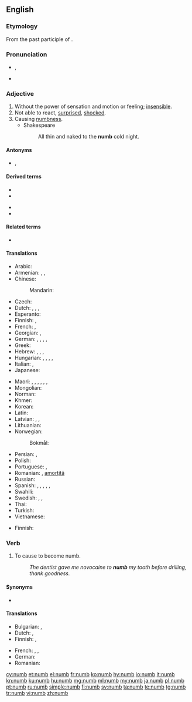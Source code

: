==English==

===Etymology===
From the past participle of {{m|en|nim}}.

===Pronunciation===
* {{enPR|nŭm}}, {{IPA|/nʌm/|lang=en}}
* {{rhymes|ʌm|lang=en}}

===Adjective===
{{en-adj|er}}

# Without the power of sensation and motion or feeling; [[insensible]].
# Not able to react, [[surprised]], [[shocked]].
# Causing [[numbness]].
#* Shakespeare
#*: All thin and naked to the '''numb''' cold night.

====Antonyms====
* {{l|en|sensible}}, {{l|en|sensitive}}

====Derived terms====
{{der-top}}
* {{l|en|benumb}}
* {{l|en|numbly}}
{{der-mid}}
* {{l|en|numbness}}
* {{l|en|numbnuts}}
{{der-bottom}}

====Related terms====
* {{l|en|numskull}}

====Translations====
{{trans-top|without the power of sensation}}
* Arabic: {{t|ar|خَدِر}}
* Armenian: {{t+|hy|թմրած}}, {{t+|hy|անզգա}}, {{t|hy|ընդարմացած}}
* Chinese:
*: Mandarin: {{t+|cmn|麻木|tr=mámù}}
* Czech: {{t|cs|necitlivý}}
* Dutch: {{t+|nl|verdoofd}}, {{t+|nl|bewusteloos}}, {{t+|nl|verstijfd}}, {{t+|nl|verkleumd}}
* Esperanto: {{t|eo|sensenta}}
* Finnish: {{t+|fi|puutunut}}, {{t+|fi|tunnoton}}
* French: {{t+|fr|gourd}}, {{t+|fr|engourdi}}
* Georgian: {{t|ka|გაშეშებული}}, {{t|ka|გაფიჩხებული}}
* German: {{t+|de|taub}}, {{t+|de|benommen}}, {{t+|de|betäubt}}, {{t|de|gefühllos}}, {{t+|de|starr}}
* Greek: {{t+|el|ναρκωμένος}}
* Hebrew: {{t|he|רדום|m|tr=radúm|sc=Hebr}} {{qualifier|slang}}, {{t|he|רדומה|f|tr=redumá|sc=Hebr}} {{qualifier|slang}}, {{t|he|נרדם|m|tr=nirdám|sc=Hebr}} {{qualifier|slang}}, {{t|he|נרדמה|f|tr=nirdemá|sc=Hebr}} {{qualifier|slang}}
* Hungarian: {{t+|hu|dermedt}}, {{t+|hu|zsibbadt}}, {{t|hu|meggémberedett}}, {{t+|hu|kábult}}, {{t+|hu|eltompult}}
* Italian: {{t+|it|intorpidito|m}}, {{t+|it|intorpidita|f}}
* Japanese: {{t|ja|無感覚|alt=無感覚な|tr=mukankaku na}}
{{trans-mid}}
* Maori: {{t|mi|kōpā}}, {{t|mi|matangerengere}}, {{t|mi|matangurunguru}}, {{t|mi|kerekerewai}}, {{t|mi|kēkerewai}}, {{t|mi|matakerekere}}, {{t|mi|pōpokorua}} {{qualifier|with cold and wet conditions}}
* Mongolian: {{t-needed|mn}}
* Norman: {{t|nrf|gourd}}
* Khmer: {{t+|km|ស្រយង់|tr=srɑyɑŋ|sc=Khmr}}
* Korean: {{t|ko|마비되는|tr=mabidoeneun}}
* Latin: {{t|la|torpēns}}
* Latvian: {{t|lv|nejutīgs}}, {{t|lv|stings}}, {{t|lv|stīvs}}
* Lithuanian: {{t-needed|lt}}
* Norwegian:
*: Bokmål: {{t|no|nummen}}
* Persian: {{t+|fa|بیحس}}, {{t+|fa|کرخ|tr=kerex|sc=fa-Arab}}
* Polish: {{t|pl|odrętwiały|m}}
* Portuguese: {{t|pt|entorpecido|m}}, {{t|pt|entorpecido|f|alt=entorpecida}}
* Romanian: {{t+|ro|amorțit|m|n}}, [[amorțit|amorțită]] {{g|f}}
* Russian: {{t+|ru|онеме́лый}}
* Spanish: {{t+|es|entumecido}}, {{t+|es|entumido}} {{gloss|by cold}}, {{t+|es|insensible}}, {{t+|es|entorpecido}}, {{t+|es|dormido}} {{gloss|by lack of blood circulation}}, {{t+|es|adormecido}} {{gloss|by drugs}}
* Swahili: {{t-needed|sw}}
* Swedish: {{t|sv|nummen}}, {{t+|sv|valen}}, {{t+|sv|domnad}}
* Thai: {{t+|th|ชา|tr=chaa}}
* Turkish: {{t+|tr|uyuşuk}}
* Vietnamese: {{t+|vi|tê}}
{{trans-bottom}}

{{trans-top|not able to react}}
* Finnish: {{t|fi|lamaantunut}}
{{trans-mid}}
{{trans-bottom}}

===Verb===
{{en-verb}}

# {{lb|en|transitive}} To cause to become numb.
#: ''The dentist gave me novocaine to '''numb''' my tooth before drilling, thank goodness.''

====Synonyms====
* {{l|en|benumb}}

====Translations====
{{trans-top|to cause to become numb}}
* Bulgarian: {{t+|bg|вцепенявам}}, {{t+|bg|вкочанясвам}}
* Dutch: {{t+|nl|verdoven}}, {{t|nl|in slaap doen}}
* Finnish: {{t+|fi|puuduttaa}}, {{t+|fi|turruttaa}}
{{trans-mid}}
* French: {{t+|fr|engourdir}}, {{t+|fr|endormir}}, {{t+|fr|anesthésier}}
* German: {{t+|de|betäuben}}
* Romanian: {{t+|ro|amorți}}
{{trans-bottom}}

[[cy:numb]]
[[et:numb]]
[[el:numb]]
[[fr:numb]]
[[ko:numb]]
[[hy:numb]]
[[io:numb]]
[[it:numb]]
[[kn:numb]]
[[ku:numb]]
[[hu:numb]]
[[mg:numb]]
[[ml:numb]]
[[my:numb]]
[[ja:numb]]
[[pl:numb]]
[[pt:numb]]
[[ru:numb]]
[[simple:numb]]
[[fi:numb]]
[[sv:numb]]
[[ta:numb]]
[[te:numb]]
[[tg:numb]]
[[tr:numb]]
[[vi:numb]]
[[zh:numb]]